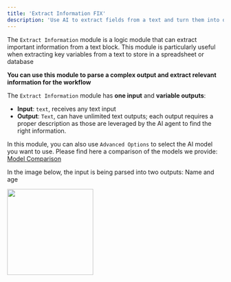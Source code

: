 ```yaml
---
title: 'Extract Information FIX'
description: 'Use AI to extract fields from a text and turn them into outputs'
---
```


The `Extract Information` module is a logic module that can extract important information from a text block. This module is particularly useful when extracting key variables from a text to store in a spreadsheet or database

**You can use this module to parse a complex output and extract relevant information for the workflow**

The `Extract Information` module has **one input** and **variable outputs**:

- **Input**: `text`, receives any text input
- **Output**: `Text`, can have unlimited text outputs; each output requires a proper description as those are leveraged by the AI agent to find the right information.

In this module, you can also use `Advanced Options` to select the AI model you want to use. Please find here a comparison of the models we provide: [Model Comparison](/content/text)

In the image below, the input is being parsed into two outputs: Name and age

<img height="200" src="EI.png" />

